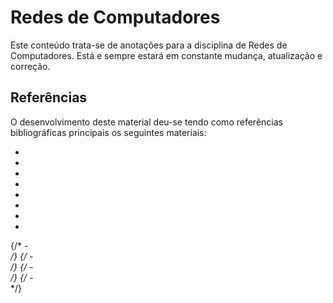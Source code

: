 


# Redes de Computadores

Este conteúdo trata-se de anotações para a disciplina de Redes de Computadores. Está e sempre estará em constante mudança, atualização e correção.

## Referências
O desenvolvimento deste material deu-se tendo como referências bibliográficas principais os seguintes materiais:

- <Bib entrada="kurose2013_book"/>
- <Bib entrada="kurose2013_book" tipo="bibliography" link={true}/>  
- <Bib entrada="torres2009_book"/>
- <Bib entrada="torres2009_book" tipo="bibliography"/>  
- <Bib entrada="stevens1994_book"/>
- <Bib entrada="stevens1994_book" tipo="bibliography"/>
- <Bib entrada="tanenbaum2011_book"/>
- <Bib entrada="tanenbaum2011_book" tipo="bibliography" link={true}/>
{/* - <Bib bib='kurose_2013_book'    type='abnt' link={true}/><br/> */}
{/* - <Bib bib='stevens_1994_book'    type='abnt'/><br/> */}
{/* - <Bib bib='tanenbaum_2011_book' type='abnt' link={true}/><br/> */}
{/* - <Bib bib='torres_2009_book'    type='abnt'/><br/> */}
